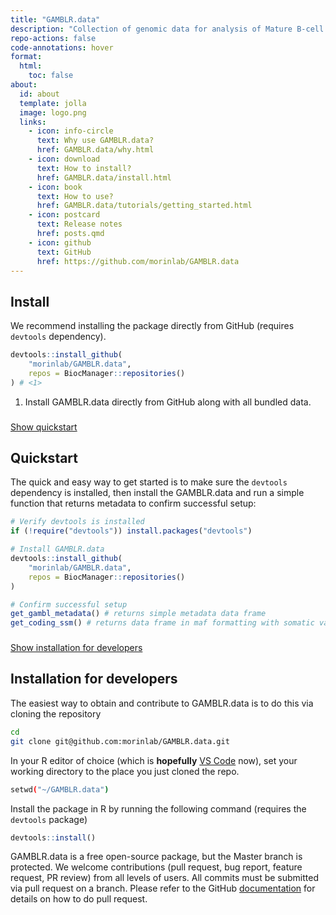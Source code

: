 ```yaml
---
title: "GAMBLR.data"
description: "Collection of genomic data for analysis of Mature B-cell neoplasms"
repo-actions: false
code-annotations: hover
format:
  html:
    toc: false
about:
  id: about
  template: jolla
  image: logo.png
  links:
    - icon: info-circle
      text: Why use GAMBLR.data?
      href: GAMBLR.data/why.html
    - icon: download
      text: How to install?
      href: GAMBLR.data/install.html
    - icon: book
      text: How to use?
      href: GAMBLR.data/tutorials/getting_started.html
    - icon: postcard
      text: Release notes
      href: posts.qmd
    - icon: github
      text: GitHub
      href: https://github.com/morinlab/GAMBLR.data
---
```


::: {#about}
:::

## Install

We recommend installing the package directly from GitHub (requires `devtools` dependency).

```r
devtools::install_github(
    "morinlab/GAMBLR.data",
    repos = BiocManager::repositories()
) # <1>
```

1. Install GAMBLR.data directly from GitHub along with all bundled data.


###

<div class="d-grid gap-2"><a class="btn btn-lg btn-primary" data-bs-toggle="collapse" href="#collapseQuickstart" role="button" aria-expanded="false" aria-controls="collapseQuickstart">Show quickstart</a></div>

###

::: {#collapseQuickstart .collapse .multi-collapse}

## Quickstart

The quick and easy way to get started is to make sure the `devtools` dependency is installed, then install the GAMBLR.data and run a simple function that returns metadata to confirm successful setup:

```r
# Verify devtools is installed
if (!require("devtools")) install.packages("devtools")

# Install GAMBLR.data
devtools::install_github(
    "morinlab/GAMBLR.data",
    repos = BiocManager::repositories()
)

# Confirm successful setup
get_gambl_metadata() # returns simple metadata data frame
get_coding_ssm() # returns data frame in maf formatting with somatic variants
```

:::

###

<div class="d-grid gap-2"><a class="btn btn-lg btn-primary" data-bs-toggle="collapse" href="#collapseDevelopers" role="button" aria-expanded="false" aria-controls="collapseDevelopers"  margin="100px">Show installation for developers</a></div>

::: {#collapseDevelopers .collapse .multi-collapse}

## Installation for developers

The easiest way to obtain and contribute to GAMBLR.data is to do this via cloning the repository

```bash
cd
git clone git@github.com:morinlab/GAMBLR.data.git
```
In your R editor of choice (which is __**hopefully**__ [VS Code](https://code.visualstudio.com/) now), set your working directory to the place you just cloned the repo.

```bash
setwd("~/GAMBLR.data")
```

Install the package in R by running the following command (requires the `devtools` package)

```r
devtools::install()
```

GAMBLR.data is a free open-source package, but the Master branch is protected. We welcome contributions (pull request, bug report, feature request, PR review) from all levels of users. All commits must be submitted via pull request on a branch. Please refer to the GitHub [documentation](https://docs.github.com/en/pull-requests/collaborating-with-pull-requests/proposing-changes-to-your-work-with-pull-requests/creating-a-pull-request) for details on how to do pull request.

:::

